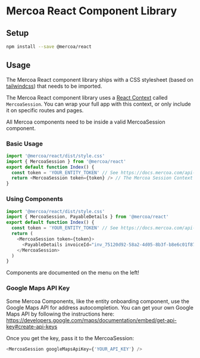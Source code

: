 # Mercoa React Component Library

## Setup

```sh npm2yarn
npm install --save @mercoa/react
```

## Usage

The Mercoa React component library ships with a CSS stylesheet (based on [tailwindcss](https://tailwindcss.com/)) that needs to be imported.

The Mercoa React component library uses a [React Context](https://legacy.reactjs.org/docs/context.html) called `MercoaSession`. You can wrap your full app with this context, or only include it on specific routes and pages.

All Mercoa components need to be inside a valid MercoaSession component.

### Basic Usage

```javascript
import '@mercoa/react/dist/style.css'
import { MercoaSession } from '@mercoa/react'
export default function Index() {
  const token = 'YOUR_ENTITY_TOKEN' // See https://docs.mercoa.com/api-reference/entity/user/get-token
  return <MercoaSession token={token} /> // The Mercoa Session Context without any children will render the full entity portal
}
```

### Using Components

```javascript
import '@mercoa/react/dist/style.css'
import { MercoaSession, PayableDetails } from '@mercoa/react'
export default function Index() {
  const token = 'YOUR_ENTITY_TOKEN' // See https://docs.mercoa.com/api-reference/entity/user/get-token
  return (
    <MercoaSession token={token}>
      <PayableDetails invoiceId="inv_75120d92-58a2-4d05-8b3f-b8e6c01f879f " />
    </MercoaSession>
  )
}
```

Components are documented on the menu on the left!

### Google Maps API Key

Some Mercoa Components, like the entity onboarding component, use the Google Maps API for address autocompletion. You can get your own Google Maps API by following the instructions here: https://developers.google.com/maps/documentation/embed/get-api-key#create-api-keys

Once you get the key, pass it to the MercoaSession:

```javascript
<MercoaSession googleMapsApiKey={'YOUR_API_KEY'} />
```
